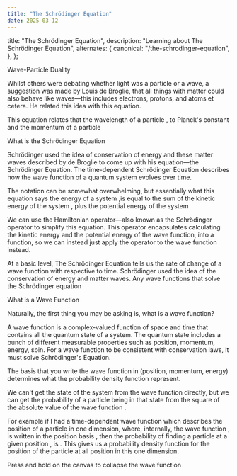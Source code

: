 ```yaml
---
title: "The Schrödinger Equation"
date: 2025-03-12
---
```



  title: "The Schrödinger Equation",
  description: "Learning about The Schrödinger Equation",
  alternates: {
    canonical: "/the-schrodinger-equation",
  },
};

<DynamicTitle className="mb-7" slug="/the-schrodinger-equation" />

<article>
  <div className="mb-7 space-y-7">

<AnchoredHeader id="wave-particle-duality">Wave-Particle Duality</AnchoredHeader>

Whilst others were debating whether light was a particle or a wave, a suggestion was made by Louis de Broglie, that all things with matter could also behave like waves—this includes electrons, protons, and atoms et cetera. He related this idea with this equation.

<div className="flex flex-col items-center">
  <Latex text="$\lambda = \frac{h}{p}$" />
</div>

This equation relates that the wavelength of a particle <Latex text="$\lambda$" />, to Planck's constant <Latex text="$h$" /> and the momentum of a particle <Latex text="$p$" />

<AnchoredHeader id="what-is-the-schrodinger-equation">What is the Schrödinger Equation</AnchoredHeader>

Schrödinger used the idea of conservation of energy and these matter waves described by de Broglie to come up with his equation—the Schrödinger Equation. The time-dependent Schrödinger Equation describes how the wave function of a quantum system evolves over time.

<div className="flex flex-col items-center">
  <Latex text="$i\hbar \frac{\delta\psi}{\delta t} = \frac{-\hbar^2}{2m} \frac{\delta^2 \psi}{\delta x^2} + V\psi$" />
</div>

The notation can be somewhat overwhelming, but essentially what this equation says the energy of a system <Latex text="$i\hbar \frac{\delta\psi}{\delta t}$" />,is equal to the sum of the kinetic energy of the system <Latex text="$\frac{-\hbar^2}{2m} \frac{\delta^2\psi}{\delta x^2}$" />, plus the potential energy of the system <Latex text="$V\psi$" />

<div className="flex flex-col items-center">
  <Latex text="$i\hbar \frac{\delta \psi}{\delta t} = H\psi$" />
</div>

We can use the Hamiltonian operator—also known as the Schrödinger operator to simplify this equation. This operator encapsulates calculating the kinetic energy and the potential energy of the wave function, into a function, so we can instead just apply the operator to the wave function instead.

At a basic level, The Schrödinger Equation tells us the rate of change of a wave function with respective to time. Schrödinger used the idea of the conservation of energy and matter waves. Any wave functions that solve the Schrödinger equation

<AnchoredHeader id="what-is-a-wave-function">What is a Wave Function</AnchoredHeader>

Naturally, the first thing you may be asking is, what is a wave function?

A wave function is a complex-valued function of space and time that contains all the quantum state of a system. The quantum state includes a bunch of different measurable properties such as position, momentum, energy, spin. For a wave function to be consistent with conservation laws, it must solve Schrödinger's Equation.

The basis that you write the wave function in (position, momentum, energy) determines what the probability density function <Latex text="$|\psi(x, t)|^2$" /> represent.

We can't get the state of the system from the wave function directly, but we can get the probability of a particle being in that state from the square of the absolute value of the wave function <Latex text="$|\psi (x, t)|^2$" />.

For example if I had a time-dependent wave function <Latex text="$\psi(x, t)$" /> which describes the position of a particle in one dimension, where, internally, the wave function <Latex text="$\psi$" />, is written in the position basis <Latex text="$x$" />, then the probability of finding a particle at a given position <Latex text="$x_0$" />, is <Latex text="$|\psi(x_0, t)|^2$" />. This gives us a probability density function for the position of the particle at all position in this one dimension.

<WaveFunction />

<span className="text-foreground-200 text-sm">Press and hold on the canvas to collapse the wave function</span>

  </div>

</article>
